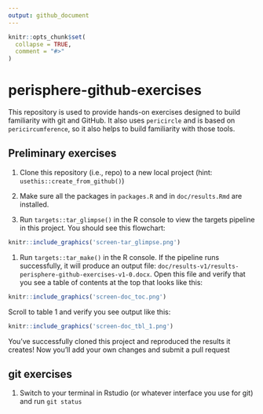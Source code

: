```yaml
---
output: github_document
---
```


<!-- README.md is generated from README.Rmd. Please edit that file -->

```r
knitr::opts_chunk$set(
  collapse = TRUE,
  comment = "#>"
)
```

# perisphere-github-exercises

This repository is used to provide hands-on exercises designed to build familiarity with git and GitHub. It also uses `pericircle` and is based on `pericircumference`, so it also helps to build familiarity with those tools.

## Preliminary exercises

1. Clone this repository (i.e., repo) to a new local project (hint: `usethis::create_from_github()`)

1. Make sure all the packages in `packages.R` and in `doc/results.Rmd` are installed.

1. Run `targets::tar_glimpse()` in the R console to view the targets pipeline in this project. You should see this flowchart:

```r
knitr::include_graphics('screen-tar_glimpse.png')
```

1. Run `targets::tar_make()` in the R console. If the pipeline runs successfully, it will produce an output file: `doc/results-v1/results-perisphere-github-exercises-v1-0.docx`. Open this file and verify that you see a table of contents at the top that looks like this:

```r
knitr::include_graphics('screen-doc_toc.png')
```

Scroll to table 1 and verify you see output like this:

```r
knitr::include_graphics('screen-doc_tbl_1.png')
```

You've successfully cloned this project and reproduced the results it creates! Now you'll add your own changes and submit a pull request

## git exercises

1. Switch to your terminal in Rstudio (or whatever interface you use for git) and run `git status`



